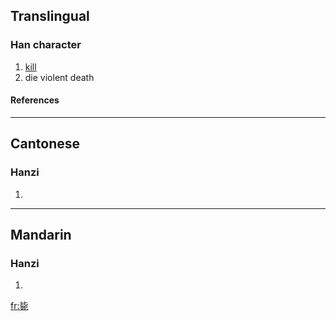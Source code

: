 {{see|斃}}

==Translingual==
===Han character===
{{Han char|rn=81|rad=比|as=06|sn=10|four=|canj=心心一弓心 (PPMNP)}}
# [[kill]]
# die violent death
====References====
{{Han ref|kx=0591.101|hdz=21418.050|uh=6BD9|ud=27609}}

----
==Cantonese==
===Hanzi===
{{yue-hanzi|jyut=|y=bai6}}
# {{defn|Cantonese}}

----
==Mandarin==
===Hanzi===
{{cmn-hanzi|tra=斃|pin=[[bì]] (bi4)|wg=pi<sup>4</sup>}}
# {{defn|Mandarin}}

[[fr:毙]]